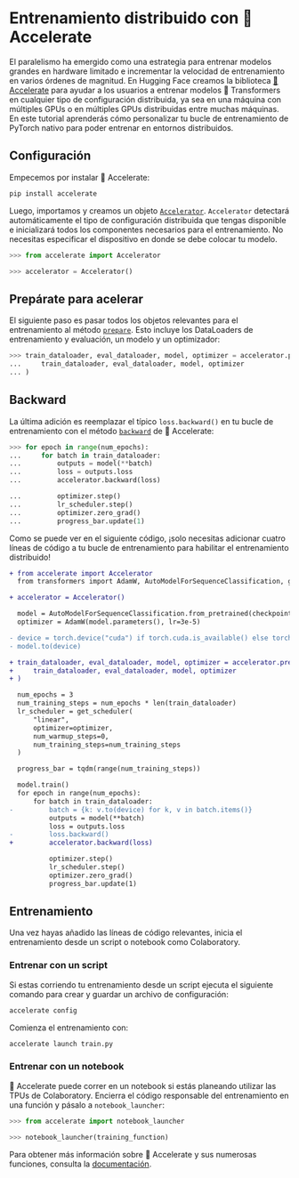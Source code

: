 <!--Copyright 2022 The HuggingFace Team. All rights reserved.

Licensed under the Apache License, Version 2.0 (the "License"); you may not use this file except in compliance with
the License. You may obtain a copy of the License at

http://www.apache.org/licenses/LICENSE-2.0

Unless required by applicable law or agreed to in writing, software distributed under the License is distributed on
an "AS IS" BASIS, WITHOUT WARRANTIES OR CONDITIONS OF ANY KIND, either express or implied. See the License for the
specific language governing permissions and limitations under the License.
-->

# Entrenamiento distribuido con 🤗 Accelerate

El paralelismo ha emergido como una estrategia para entrenar modelos grandes en hardware limitado e incrementar la velocidad de entrenamiento en varios órdenes de magnitud. En Hugging Face creamos la biblioteca [🤗 Accelerate](https://huggingface.co/docs/accelerate/index.html) para ayudar a los usuarios a entrenar modelos 🤗 Transformers en cualquier tipo de configuración distribuida, ya sea en una máquina con múltiples GPUs o en múltiples GPUs distribuidas entre muchas máquinas. En este tutorial aprenderás cómo personalizar tu bucle de entrenamiento de PyTorch nativo para poder entrenar en entornos distribuidos.

## Configuración

Empecemos por instalar 🤗 Accelerate:

```bash
pip install accelerate
```

Luego, importamos y creamos un objeto [`Accelerator`](https://huggingface.co/docs/accelerate/accelerator.html#accelerate.Accelerator). `Accelerator` detectará automáticamente el tipo de configuración distribuida que tengas disponible e inicializará todos los componentes necesarios para el entrenamiento. No necesitas especificar el dispositivo en donde se debe colocar tu modelo.

```py
>>> from accelerate import Accelerator

>>> accelerator = Accelerator()
```

## Prepárate para acelerar

El siguiente paso es pasar todos los objetos relevantes para el entrenamiento al método [`prepare`](https://huggingface.co/docs/accelerate/accelerator.html#accelerate.Accelerator.prepare). Esto incluye los DataLoaders de entrenamiento y evaluación, un modelo y un optimizador:

```py
>>> train_dataloader, eval_dataloader, model, optimizer = accelerator.prepare(
...     train_dataloader, eval_dataloader, model, optimizer
... )
```

## Backward

La última adición es reemplazar el típico `loss.backward()` en tu bucle de entrenamiento con el método [`backward`](https://huggingface.co/docs/accelerate/accelerator.html#accelerate.Accelerator.backward) de 🤗 Accelerate:

```py
>>> for epoch in range(num_epochs):
...     for batch in train_dataloader:
...         outputs = model(**batch)
...         loss = outputs.loss
...         accelerator.backward(loss)

...         optimizer.step()
...         lr_scheduler.step()
...         optimizer.zero_grad()
...         progress_bar.update(1)
```

Como se puede ver en el siguiente código, ¡solo necesitas adicionar cuatro líneas de código a tu bucle de entrenamiento para habilitar el entrenamiento distribuido!

```diff
+ from accelerate import Accelerator
  from transformers import AdamW, AutoModelForSequenceClassification, get_scheduler

+ accelerator = Accelerator()

  model = AutoModelForSequenceClassification.from_pretrained(checkpoint, num_labels=2)
  optimizer = AdamW(model.parameters(), lr=3e-5)

- device = torch.device("cuda") if torch.cuda.is_available() else torch.device("cpu")
- model.to(device)

+ train_dataloader, eval_dataloader, model, optimizer = accelerator.prepare(
+     train_dataloader, eval_dataloader, model, optimizer
+ )

  num_epochs = 3
  num_training_steps = num_epochs * len(train_dataloader)
  lr_scheduler = get_scheduler(
      "linear",
      optimizer=optimizer,
      num_warmup_steps=0,
      num_training_steps=num_training_steps
  )

  progress_bar = tqdm(range(num_training_steps))

  model.train()
  for epoch in range(num_epochs):
      for batch in train_dataloader:
-         batch = {k: v.to(device) for k, v in batch.items()}
          outputs = model(**batch)
          loss = outputs.loss
-         loss.backward()
+         accelerator.backward(loss)

          optimizer.step()
          lr_scheduler.step()
          optimizer.zero_grad()
          progress_bar.update(1)
```

## Entrenamiento

Una vez hayas añadido las líneas de código relevantes, inicia el entrenamiento desde un script o notebook como Colaboratory.

### Entrenar con un script

Si estas corriendo tu entrenamiento desde un script ejecuta el siguiente comando para crear y guardar un archivo de configuración:

```bash
accelerate config
```

Comienza el entrenamiento con:

```bash
accelerate launch train.py
```

### Entrenar con un notebook

🤗 Accelerate puede correr en un notebook si estás planeando utilizar las TPUs de Colaboratory. Encierra el código responsable del entrenamiento en una función y pásalo a `notebook_launcher`:

```py
>>> from accelerate import notebook_launcher

>>> notebook_launcher(training_function)
```

Para obtener más información sobre 🤗 Accelerate y sus numerosas funciones, consulta la [documentación](https://huggingface.co/docs/accelerate/index.html).